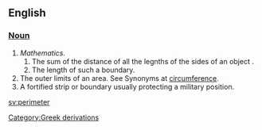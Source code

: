 ==English==

=== [[Noun]] ===

# ''Mathematics.''
##The sum of the distance of all the legnths of the sides of an object .
## The length of such a boundary.
# The outer limits of an area. See Synonyms at [[circumference]].
# A fortified strip or boundary usually protecting a military position.

[[sv:perimeter]]
[[Category:Greek derivations]]